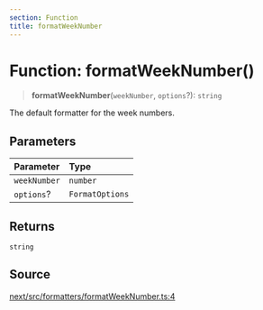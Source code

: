```yaml
---
section: Function
title: formatWeekNumber
---
```


# Function: formatWeekNumber()

> **formatWeekNumber**(`weekNumber`, `options`?): `string`

The default formatter for the week numbers.

## Parameters

| Parameter | Type |
| :------ | :------ |
| `weekNumber` | `number` |
| `options`? | `FormatOptions` |

## Returns

`string`

## Source

[next/src/formatters/formatWeekNumber.ts:4](https://github.com/gpbl/react-day-picker/blob/a8bfa5451/next/src/formatters/formatWeekNumber.ts#L4)
